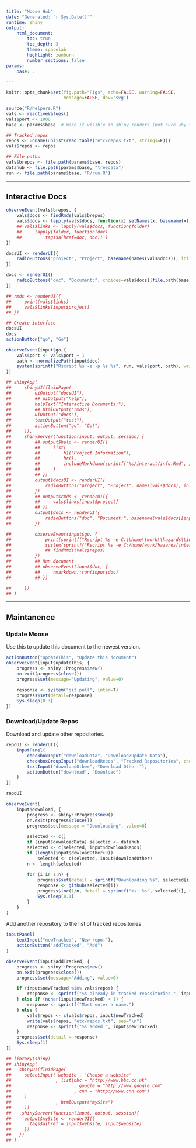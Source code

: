 ```yaml
---
title: "Moose Hub"
date: "Generated: `r Sys.Date()`"
runtime: shiny
output:
    html_document:
        toc: true
        toc_depth: 3
        theme: spacelab
        highlight: zenburn
        number_sections: false
params:
    base: .

---
```


```r

knitr::opts_chunk$set(fig.path="Figs", echo=FALSE, warning=FALSE,
                      message=FALSE, dev='svg')

```

```r
source("R/helpers.R")
vals <- reactiveValues()
vals$port <- 1000
base <- params$base  # make it visible in shiny renders (not sure why this is needed?)

## Tracked repos
repos <- unname(unlist(read.table("etc/repos.txt", strings=F)))
vals$repos <- repos

## File paths
vals$brepos <- file.path(params$base, repos)
datahub <- file.path(params$base, "treedata")
run <- file.path(params$base, "R/run.R")

```

-------------------

## Interactive Docs

```r

observeEvent(vals$brepos, {
    vals$docs <- findRmds(vals$brepos)
    vals$docs <- lapply(vals$docs, function(x) setNames(x, basename(x)))
    ## vals$links <- lapply(vals$docs, function(folder)
    ##     lapply(folder, function(doc)
    ##         tags$a(href=doc, doc)) )
})

docsUI <- renderUI({
    radioButtons("project", "Project", basename(names(vals$docs)), inline=T)
})

docs <- renderUI({
    radioButtons("doc", "Document:", choices=vals$docs[[file.path(base,input$project)]], inline=T)
})

## rmds <- renderUI({
##     print(vals$links)
##     vals$links[input$project]
## })

## Create interface
docsUI
docs
actionButton("go", "Go")

observeEvent(input$go,{ 
    vals$port <- vals$port + 1
    path <- normalizePath(input$doc)
    system(sprintf("Rscript %s -e -p %s %s", run, vals$port, path), wait=F)
})

## shinyApp(
##     shinyUI(fluidPage(
##         uiOutput("docsUI"),
##         ## uiOutput("help"),
##         helpText("Interactive Documents:"), 
##         ## htmlOutput("rmds"),
##         uiOutput("docs"),
##         textOutput("test"),
##         actionButton("go", "Go!")
##     )),
##     shinyServer(function(input, output, session) {
##         ## output$help <- renderUI({
##         ##     list(
##         ##         h1("Project Information"),
##         ##         hr(),
##         ##         includeMarkdown(sprintf("%s/interact/info.Rmd", input$project))
##         ##     )
##         ## })
##         output$docsUI <- renderUI({
##             radioButtons("project", "Project", names(vals$docs), inline=T)
##         })
##         ## output$rmds <- renderUI({
##         ##     vals$links[input$project]
##         ## })
##         output$docs <- renderUI({
##             radioButtons("doc", "Document:", basename(vals$docs[[input$project]]), inline=T)
##         })

##         observeEvent(input$go, {
##             print(sprintf("Rscript %s -e C:\\home\\work\\hazards\\interact\\hazards.Rmd", run))
##             system(sprintf("Rscript %s -e C:/home/work/hazards/interact/hazards.Rmd", run))
##             ## findRmds(vals$repos)
##         })
##         ## Run document
##         ## observeEvent(input$doc, {
##         ##     rmarkdown::run(input$doc)
##         ## })

##     })
## )

```

-----------------

## Maintanence

### Update Moose
Use this to update this document to the newest version.

```r
actionButton("updateThis", "Update this document")
observeEvent(input$updateThis, {
    progress <- shiny::Progress$new()
    on.exit(progress$close())
    progress$set(message="Updating", value=0)
    
    response <- system("git pull", inter=T)
    progress$set(detail=response)
    Sys.sleep(0.3)
})
```

### Download/Update Repos
Download and update other repositories.

```r
repoUI <- renderUI({
    inputPanel(
        checkboxInput("downloadData", "Download/Update Data"),
        checkboxGroupInput("downloadRepos", "Tracked Repositories", choices=vals$repos),
        textInput("downloadOther", "Download Other:"),
        actionButton("download", "Download")
    )
})

repoUI

observeEvent(
    input$download, {
        progress <- shiny::Progress$new()
        on.exit(progress$close())
        progress$set(message = "Downloading", value=0)
        
        selected <- c()
        if (input$downloadData) selected <- datahub
        selected <- c(selected, input$downloadRepos)
        if (length(input$dowloadOther>0)) 
            selected <- c(selected, input$downloadOther)
        n <- length(selected)
        
        for (i in 1:n) {
            progress$set(detail = sprintf("Downloading %s", selected[i]))
            response <- github(selected[i])
            progress$inc(1/n, detail = sprintf("%s: %s", selected[i], response))
            Sys.sleep(0.1)
        }
    }
)

```

Add another repository to the list of tracked repositories

```r
inputPanel(
    textInput("newTracked", "New repo:"),
    actionButton("addTracked", "Add")
)

observeEvent(input$addTracked, {
    progress <- shiny::Progress$new()
    on.exit(progress$close())
    progress$set(message="Adding", value=0)

    if (input$newTracked %in% vals$repos) {
        response <- sprintf("%s already in tracked repositories.", input$newTracked)
    } else if (nchar(input$newTracked) < 1) {
        response <- sprintf("Must enter a name.")
    } else {
        vals$repos <- c(vals$repos, input$newTracked)
        write(vals$repos, "etc/repos.txt", sep="\n")
        response <- sprintf("%s added.", input$newTracked)
    }
    progress$set(detail = response)
    Sys.sleep(1)
})

```

```r
## library(shiny)
## shinyApp(
##   shinyUI(fluidPage(
##     selectInput('website', 'Choose a website'
##                 , list(bbc = "http://www.bbc.co.uk"
##                        , google = "http://www.google.com"
##                        , cnn = "http://www.cnn.com")
##     )
##                 , htmlOutput("mySite")
##     ))
##   ,shinyServer(function(input, output, session){
##     output$mySite <- renderUI({
##       tags$a(href = input$website, input$website)
##     })
##   })
## )

```
